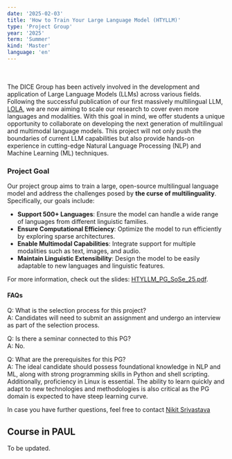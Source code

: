 ```yaml
---
date: '2025-02-03'
title: 'How to Train Your Large Language Model (HTYLLM)'
type: 'Project Group'
year: '2025'
term: 'Summer'
kind: 'Master'
language: 'en'
---
```

<br><br>
The DICE Group has been actively involved in the development and application of Large Language Models (LLMs) across various fields. Following the successful publication of our first massively multilingual LLM, [LOLA](https://dice-research.org/LOLA), we are now aiming to scale our research to cover even more languages and modalities. With this goal in mind, we offer students a unique opportunity to collaborate on developing the next generation of multilingual and multimodal language models. This project will not only push the boundaries of current LLM capabilities but also provide hands-on experience in cutting-edge Natural Language Processing (NLP) and Machine Learning (ML) techniques.

### Project Goal

Our project group aims to train a large, open-source multilingual language model and address the challenges posed by **the curse of multilinguality**. Specifically, our goals include:

- **Support 500+ Languages**: Ensure the model can handle a wide range of languages from different linguistic families.
- **Ensure Computational Efficiency**: Optimize the model to run efficiently by exploring sparse architectures.
- **Enable Multimodal Capabilities**: Integrate support for multiple modalities such as text, images, and audio.
- **Maintain Linguistic Extensibility**: Design the model to be easily adaptable to new languages and linguistic features.

For more information, check out the slides: [HTYLLM_PG_SoSe_25.pdf](https://raw.githubusercontent.com/dice-group/HTYLLM-PG/main/HTYLLM_PG_SoSe_25.pdf).

#### FAQs

Q: What is the selection process for this project?<br/>
A: Candidates will need to submit an assignment and undergo an interview as part of the selection process.

Q: Is there a seminar connected to this PG?<br/>
A: No.

Q: What are the prerequisites for this PG?<br/>
A: The ideal candidate should possess foundational knowledge in NLP and ML, along with strong programming skills in Python and shell scripting. Additionally, proficiency in Linux is essential. The ability to learn quickly and adapt to new technologies and methodologies is also critical as the PG domain is expected to have steep learning curve.

In case you have further questions, feel free to contact [Nikit Srivastava](https://dice-research.org/NikitSrivastava)

## Course in PAUL

To be updated.
